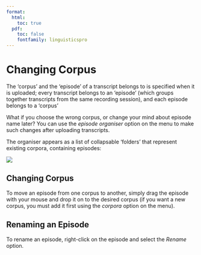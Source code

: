 ```yaml
---
format:
  html:
    toc: true
  pdf: 
    toc: false
    fontfamily: linguisticspro
---
```

# Changing Corpus

The 'corpus' and the 'episode' of a transcript belongs to is specified when it is uploaded; every transcript belongs to an 'episode' (which groups together transcripts from the same recording session), and each episode belongs to a 'corpus'

What if you choose the wrong corpus, or change your mind about episode name later? You can use the *episode organiser* option on the menu to make such changes after uploading transcripts.

The organiser appears as a list of collapsable 'folders' that represent existing corpora, containing episodes:

![](episode-organiser.png){fig-alt="A tree view, where the top-level folders are corpora, and the items inside them are episodes."}

## Changing Corpus

To move an episode from one corpus to another, simply drag the episode with your mouse and drop it on to the desired corpus (if you want a new corpus, you must add it first using the *corpora* option on the menu).

## Renaming an Episode

To rename an episode, right-click on the episode and select the *Rename* option.

 